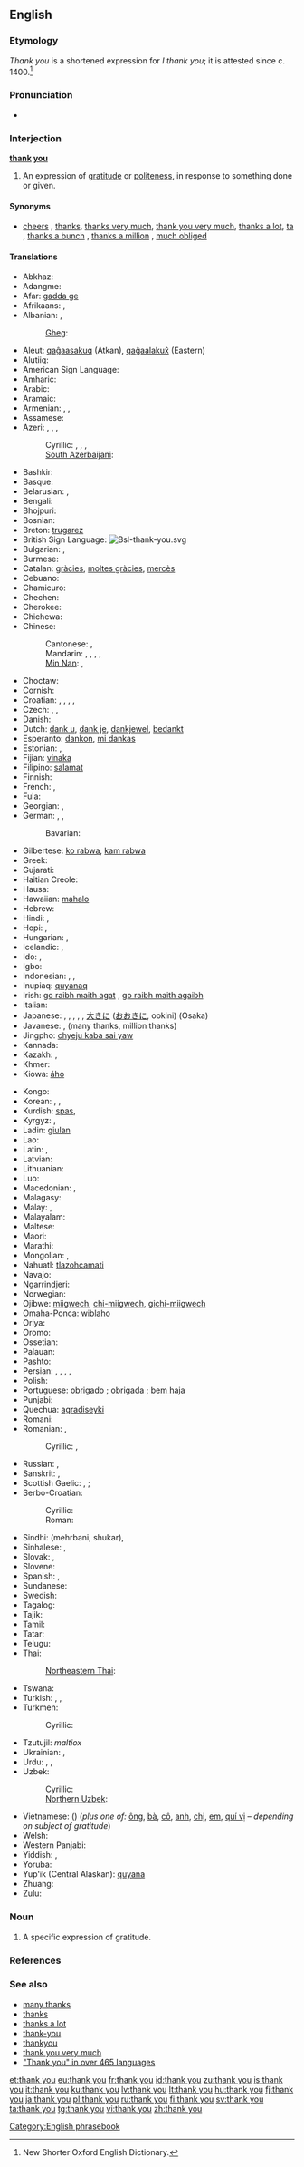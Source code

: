 {{also|thankyou|thank-you}}
==English==

===Etymology===
''Thank you'' is a shortened expression for ''I thank you''; it is attested since c. 1400.<ref>New Shorter Oxford English Dictionary.</ref>

===Pronunciation===
* {{audio|En-uk-thank you.ogg|Audio (UK)}}

===Interjection===
'''[[thank]] [[you]]'''

# An expression of [[gratitude]] or [[politeness]], in response to something done or given.

====Synonyms====
* [[cheers]] {{qualifier|informal}}, [[thanks]], [[thanks very much]], [[thank you very much]], [[thanks a lot]], [[ta]] {{qualifier|UK|Australia}}, [[thanks a bunch]] {{qualifier|informal}}, [[thanks a million]] {{qualifier|informal}}, [[much obliged]]

====Translations====
{{trans-top|an expression of gratitude}}
* Abkhaz: {{t|ab|иҭабуп|tr=it̢°abup|sc=Cyrl}}
* Adangme: {{tø|ada|mo tsumi}}
* Afar: [[gadda ge]]
* Afrikaans: {{t|af|dankie}}, {{t|af|baie dankie}}
* Albanian: {{t|sq|faleminderit}}, {{t|sq|ju falem nderit}}
*: [[Gheg]]: {{tø|aln|falimineres}}
* Aleut: [[qaĝaasakuq]] (Atkan), [[qaĝaalakux̂]] (Eastern)
* Alutiiq: {{tø|ems|quyanaa}}
* American Sign Language: {{tø|ase|OpenB@Chin-PalmBack OpenB@FromChin-PalmUp}}
* Amharic: {{t|am|ኣመሰገናልሎ|tr=amesegenallo|sc=Ethi|xs=Amharic}}
* Arabic: {{t-|ar|شكرا|alt=شكرًا|tr=shúkran}}
* Aramaic: {{tø|arc|ܬܘܕܝ|tr=tawdi|sc=Hebr}}
* Armenian: {{t-|hy|շնորհակալություն|tr=šnorhakalut’yun}}, {{t-|hy|շնորհակալ եմ|tr=šnorhakal em}}, {{qualifier|colloquially}} {{t-|hy|մերսի|tr=mersi}}
* Assamese: {{t|as|ধনাবাদ|tr=dhanybaada|sc=Beng|xs=Assamese}}
* Azeri: {{t|az|təşəkkür}}, {{t|az|sağ ol}}, {{t|az|təşəkkür edirəm}}, {{t|az|çox razıyam}}
*: Cyrillic: {{t|az|тəшəккүр|sc=Cyrl}}, {{t|az|сағ ол|sc=Cyrl}}, {{t|az|тəшəккүр едирəм|sc=Cyrl}}, {{t|az|чох разыjам|sc=Cyrl}}
*: [[South Azerbaijani]]: {{tø|azb|تشکر اﺪﺮﻢ|tr=tesekkur edirem|sc=fa-Arab}}
* Bashkir: {{tø|ba|рәхмәт|tr=rəhmət|sc=Cyrl}}
* Basque: {{t|eu|eskerrik asko}}
* Belarusian: {{t|be|дзякую|tr=dzjákuju|xs=Belarusian}}, {{t|be|дзякуй|tr=dzjákuj|sc=Cyrl}}
* Bengali: {{t-|bn|ধনবাদ|tr=dhonnobad|sc=Beng|xs=Bengali}}
* Bhojpuri: {{tø|bho|धन्यवाद|tr=dhanyavad|sc=Deva}}
* Bosnian: {{t-|bs|hvala}}
* Breton: [[trugarez]]
* British Sign Language: [[File:Bsl-thank-you.svg]]
* Bulgarian: {{t+|bg|благодаря|tr=blagodarjá}}, {{t|bg|мерси|tr=mersí}}
* Burmese: {{t|my|ကျေးဇူးတင်ပါတယ်|tr=cè-zù tin-ba-deh|sc=Mymr|xs=Burmese}}
* Catalan: [[gràcies]], [[moltes gràcies]], [[mercès]]
* Cebuano: {{tø|ceb|salamat|xs=Cebuano}}
* Chamicuro: {{tø|ccc|osolopaki}}
* Chechen: {{tø|ce|баркал|tr=barkal}}
* Cherokee: {{t|chr|ᎠᎾᎵᎮᎵᎬ|tr=analiheligv|sc=Cher}}
* Chichewa: {{tø|ny|zikomo}}
* Chinese:
*: Cantonese: {{tø|yue|多謝|tr=do1 ze6}} {{qualifier|for something received}}, {{tø|yue|唔該|tr=m4 goi1}} {{qualifier|for something performed}}
*: Mandarin: {{t-|cmn|謝謝|sc=Hani}}, {{t-|cmn|谢谢|tr=xièxie|sc=Hani}}, {{t-|cmn|多謝|sc=Hani}}, {{t-|cmn|多谢|tr=duōxiè|sc=Hani}}, {{qualifier|slang}} {{t|zh|三Q|tr=sānQ|sc=Hani}}
*: [[Min Nan]]: {{tø|nan|多謝|tr=do shia}}, {{tø|nan|感謝|tr=kám-siā|sc=Hans}}
* Choctaw: {{tø|cho|yakokí}}
* Cornish: {{t|kw|meur ras}}
* Croatian: {{t-|hr|hvala}}, {{t|hr|mnogo hvala}}, {{t|hr|veoma hvala}}, {{t|hr|zahvaljujem}}, {{t|hr|mnogo Vam hvala}}
* Czech: {{t-|cs|děkuji}}, {{t-|cs|děkuji vám}}, {{t-|cs|děkuji ti}}
* Danish: {{t+|da|tak}}
* Dutch: [[dank u]], [[dank je]], [[dankjewel]], [[bedankt]]
* Esperanto: [[dankon]], [[mi dankas]]
* Estonian: {{t+|et|aitäh}}, {{t|et|aitüma}}
* Fijian: [[vinaka]]
* Filipino: [[salamat]]
* Finnish: {{t+|fi|kiitos}}
* French: {{t+|fr|merci}}, {{t|fr|je vous remercie}}
* Fula: {{tø|ff|a jaraama}}
* Georgian: {{t|ka|მადლობთ|tr=madlobt|sc=Geor|xs=Georgian}}, {{t-|ka|გმადლობთ|tr=gmadlobt|sc=Geor|xs=Georgian}}
* German: {{t+|de|danke}}, {{t-|de|danke schön}}, {{t-|de|vielen Dank}}
*: Bavarian: {{tø|bar|danksche|xs=Bavarian}}
* Gilbertese: [[ko rabwa]], [[kam rabwa]] {{qualifier|to several people}}
* Greek: {{t+|el|ευχαριστώ|tr=efcharistó}}
* Gujarati: {{t|gu|આભાર|tr=aabhaar|sc=Gujr|xs=Gujarati}}
* Haitian Creole: {{tø|ht|mèsi}}
* Hausa: {{t|ha|na gode|xs=Hausa}}
* Hawaiian: [[mahalo]]
* Hebrew: {{t+|he|תודה|alt=תּוֹדָה|tr=todá}}
* Hindi: {{t+|hi|धन्यवाद|tr=dhanyavād|xs=Hindi}}, {{t+|hi|शुक्रिया|tr=śukriyā|xs=Hindi}}
* Hopi: {{tø|hop|kwakwhay|m}}, {{tø|hop|askwali|f}}
* Hungarian: {{t+|hu|köszönöm}} {{qualifier|first-person singular}}, {{t|hu|köszönjük}} {{qualifier|first-person plural}}
* Icelandic: {{t+|is|takk}}, {{t|is|þakka}}
* Ido: {{t+|io|danko|xs=Ido}}, {{t-|io|me dankas|xs=Ido}}
* Igbo: {{tø|ig|dalu}}
* Indonesian: {{t-|id|terimakasih|xs=Indonesian}}, {{t+|id|terima kasih|xs=Indonesian}}, {{t|id|makasih|xs=Indonesian}} {{qualifier|informal}}
* Inupiaq: [[quyanaq]]
* Irish: [[go raibh maith agat]] {{qualifier|to one person}}, [[go raibh maith agaibh]] {{qualifier|to more than one person}}
* Italian: {{t+|it|grazie}}
* Japanese: {{t-|ja|ありがとうございます|tr=arigatō gozaimasu}}, {{t+|ja|ありがとう|tr=arigatō}}, {{t-|ja|どうもありがとう|tr=dōmo arigatō}}, {{t-|ja|どうも|tr=dōmo}}, {{t-|ja|サンキュー|tr=sankyū}}, [[大きに]] ([[おおきに]], ookini) (Osaka)
* Javanese: {{t|jv|hatur nuwun|xs=Javanese}}, {{t|jv|nuwun sewu|xs=Javanese}} (many thanks, million thanks)
* Jingpho: [[chyeju kaba sai yaw]]
* Kannada: {{t|kn|ಧನ್ಯವಾದ|tr=dhanyavada|sc=Knda|xs=Kannada}}
* Kazakh: {{t|kk|рахмет|tr=rahmet|sc=Cyrl|xs=Kazakh}}, {{t|kk|рақмет|tr=raqmet|sc=Cyrl}}
* Khmer: {{t-|km|អរគុណ|tr=ɑɑ kun|sc=Khmr|xs=Khmer}}
* Kiowa: [[áho]]
{{trans-mid}}
* Kongo: {{tø|kg|ntondele}}
* Korean: {{t|ko|고맙습니다|tr=gomapseumnida|sc=Hang}}, {{t-|ko|감사합니다|tr=gamsahamnida|sc=Hang}}, {{t|ko|고마워|tr=gomawoe|sc=Hang}}
* Kurdish: [[spas]], {{ku-Arab|[[سوپاس]]}}
* Kyrgyz: {{t|ky|рахмат|tr=rahmat|sc=Cyrl}}, {{t|ky|ыракмат|tr=irakmat|sc=Cyrl}}
* Ladin: [[giulan]]
* Lao: {{t|lo|ຂອບໃຈ|tr=kööp cai|sc=Laoo}}
* Latin: {{t-|la|benigne dicis|alt=benignē dīcis}}, {{t-|la|tibi gratias ago|alt=tibi gratiās agō}}
* Latvian: {{t+|lv|paldies|xs=Latvian}}
* Lithuanian: {{t+|lt|ačiū|xs=Lithuanian}}
* Luo: {{tø|luo|erokamano|xs=Luo}}
* Macedonian: {{t|mk|благодарам|tr=blagódaram}} {{qualifier|formal}}, {{t|mk|фала|tr=fála}} {{qualifier|informal}}
* Malagasy: {{t|mg|misaotra|xs=Malagasy}}
* Malay: {{t+|ms|terima kasih|xs=Malay}}, {{t|ms|terima kasih}}
* Malayalam: {{t|ml|നന്‌റി |tr=nandhi|sc=Mlym|xs=Malayalam}}
* Maltese: {{t-|mt|grazzi|xs=Maltese}}
* Maori: {{t-|mi|kia ora|xs=Maori}}
* Marathi: {{t-|mr|धन्यवाद|tr=dhanyavād|sc=Deva|xs=Marathi}}
* Mongolian: {{t|mn|баярлалаа|tr=bayarlalaa|sc=Cyrl|xs=Mongolian}}, {{t|mn|гялайлаа|tr=gyalailaa|sc=Cyrl|xs=Mongolian}}
* Nahuatl: [[tlazohcamati]]
* Navajo: {{tø|nv|ahéheeʼ}}
* Ngarrindjeri: {{tø|nay|anu nginti}}
* Norwegian: {{t+|no|takk}}
* Ojibwe: [[miigwech]], [[chi-miigwech]], [[gichi-miigwech]]
* Omaha-Ponca: [[wiblaho]]
* Oriya: {{t|or|ଧନ୍ୟବାଦ୍|tr=dhanyabaad|sc=Orya|xs=Oriya}}
* Oromo: {{t|om|maharaba|xs=Oromo}}
* Ossetian: {{tø|os|бузныг|tr=buznyg|sc=Cyrl}}
* Palauan: {{tø|pau|sulang|xs=Palauan}}
* Pashto: {{t|ps|مہربانی|tr=mehrbani|sc=ps-Arab|xs=Pashto}}
* Persian: {{t|fa|ممنونم|tr=mamnúnam|xs=Persian}} {{qualifier|Iran|formal}}, {{t|fa|متشکرم||tr=motešakeram|xs=Persian}}, {{t-|fa|مرسی|tr=mérsi|xs=Persian}} {{qualifier|informal}}, {{t+|fa|تشکر|tr=tašákur|xs=Persian}} {{qualifier|Afghanistan}}, {{t|fa|سپاسگزارم|tr=sepasgozaram|sc=fa-Arab}}
* Polish: {{t+|pl|dziękuję}}
* Portuguese: [[obrigado]] {{qualifier|said by male}}; [[obrigada]] {{qualifier|said by female}}; [[bem haja]]
* Punjabi: {{t|pa|ਸ਼ੁਕਰਿਆ |tr=shukriya|sc=Guru|xs=Punjabi}}
* Quechua: [[agradiseyki]]
* Romani: {{tø|rom|parikerav}}
* Romanian: {{t+|ro|mulțumesc}}, {{t+|ro|mersi}}
*: Cyrillic: {{t|ro|мулцумеск|sc=Cyrl}}, {{t|ro|мерси|sc=Cyrl}}
* Russian: {{t+|ru|спасибо|tr=spasíbo}}, {{t|ru|благодарить|alt=благодарю|tr=blagodarjú}}
* Sanskrit: {{t|sa|अनुगुरिहीतोसुमि|tr=anugurihītosumi|xs=Sanskrit}}, {{t|sa|धन्यवादः|tr=dhan'yavādaḥ|sc=Deva}}
* Scottish Gaelic: {{t-|gd|tapadh leat|xs=Scottish Gaelic}} {{qualifier|to one person, informal}}, {{t-|gd|tapadh leibh|xs=Scottish Gaelic}} {{qualifier|to one person, formal; to more than one person}}; {{t-|gd|mòran|xs=Scottish Gaelic}} {{t-|gd|taing|xs=Scottish Gaelic}}
* Serbo-Croatian:
*: Cyrillic: {{t|sh|хвала|sc=Cyrl}}
*: Roman: {{t|sh|hvala|xs=Serbo-Croatian}}
* Sindhi: (mehrbani, shukar), {{t|sd|مہربانی|tr=mehrbani|sc=sd-Arab|xs=Sindhi}}
* Sinhalese: {{t|si|ඉස්තුති|tr=istuti|sc=Sinh|xs=Sinhalese}}, {{t|si|ස්තුති|tr=stuti|sc=Sinh|xs=Sinhalese}}
* Slovak: {{t|sk|ďakujem}} {{qualifier|I thank you}}, {{t|sk|ďakujeme}} {{qualifier|we thank you}}
* Slovene: {{t+|sl|hvala}}
* Spanish: {{t+|es|gracias}}, {{t-|es|muchas gracias}}
* Sundanese: {{t|su|nuhun|xs=Sundanese}}
* Swedish: {{t+|sv|tack}}
* Tagalog: {{t-|tl|salamat|xs=Tagalog}}
* Tajik: {{t|tg|рахмат|tr=raxmat|sc=Cyrl|xs=Tajik}}
* Tamil: {{t|ta|நன்றி|tr=nandri|xs=Tamil}}
* Tatar: {{t|tt|рәхмәт|tr=räxmät|sc=Cyrl}}
* Telugu: {{t|te|ధన్యవాదాలు|tr=dhanyavaadaalu}}
* Thai: {{t-|th|ขอบคุณ|tr=kòp-kuun}}
*: [[Northeastern Thai]]: {{tø|tts|ขอบใจ|tr=khawp jai|sc=Laoo}}
* Tswana: {{t-|tn|ke a leboga|xs=Tswana}}
* Turkish: {{t+|tr|teşekkür ederim}}, {{t+|tr|mersi}}, {{t-|tr|teşekkürler}}
* Turkmen: {{t|tk|sag boluň}}
*: Cyrillic: {{t|tk|саг болун|sc=Cyrl}}
* Tzutujil: ''maltiox''
* Ukrainian: {{t|uk|дякую|tr=djákuju|xs=Ukrainian}}, {{t|uk|спасибi|tr=spasýbi|xs=Ukrainian}}
* Urdu: {{t-|ur|دھنیہ واد|tr=dhanya-vād|xs=Urdu}}, {{t-|ur|شکریہ|tr=śukriyā|xs=Urdu}}, {{t|ur|نوازش|tr=nevāziś|xs=Urdu}}
* Uzbek: {{t|uz|rahmat}}
*: Cyrillic: {{t|uz|рахмат|sc=Cyrl}}
*: [[Northern Uzbek]]: {{tø|uzn|рахмат|tr=rahmat|sc=Cyrl}}
* Vietnamese: {{t+|vi|cám ơn|xs=Vietnamese}} ({{t-|vi|感恩|sc=Hani|xs=Vietnamese}}) (''plus one of:'' [[ông]], [[bà#Vietnamese|bà]], [[cô#Vietnamese|cô]], [[anh#Vietnamese|anh]], [[chị]], [[em#Vietnamese|em]], [[quí vị]] &ndash; ''depending on subject of gratitude'')
* Welsh: {{t+|cy|diolch|xs=Welsh}}
* Western Panjabi: {{tø|pnb|شُکریا|tr=shukriya|sc=pa-Arab}}
* Yiddish: {{t-|yi|אַ דאַנק|tr=a dank|xs=Yiddish}}, {{t-|yi|אַ דאַנק דיר|tr=a dank dir|xs=Yiddish}}
* Yoruba: {{t|yo|e se|xs=Yoruba}}
* Yup'ik (Central Alaskan): [[quyana]]
* Zhuang: {{t|za|dwgrengz mwngz loz|tr=dugreng mung lo|xs=Zhuang}} {{qualifier|literally: you worked hard}}
* Zulu: {{t|zu|ngiyabonga|xs=Zulu}}
{{trans-bottom}}

===Noun===
{{en-noun|sg=[[thank]] [[you]]}}

# A specific expression of gratitude.

===References===
<references />

===See also===
* [[many thanks]]
* [[thanks]]
* [[thanks a lot]]
* [[thank-you]]<!-- when used asa descriptive adjective, as in ''a thank-you note''-->
* [[thankyou]]<!--{{qualifier|nonstandard}}-->
* [[thank you very much]]
* [http://www.elite.net/~runner/jennifers/thankyou.htm "Thank you" in over 465 languages]

{{rfscript|Sinh}}

[[Category:English phrasebook]]

[[et:thank you]]
[[eu:thank you]]
[[fr:thank you]]
[[id:thank you]]
[[zu:thank you]]
[[is:thank you]]
[[it:thank you]]
[[ku:thank you]]
[[lv:thank you]]
[[lt:thank you]]
[[hu:thank you]]
[[fj:thank you]]
[[ja:thank you]]
[[pl:thank you]]
[[ru:thank you]]
[[fi:thank you]]
[[sv:thank you]]
[[ta:thank you]]
[[tg:thank you]]
[[vi:thank you]]
[[zh:thank you]]